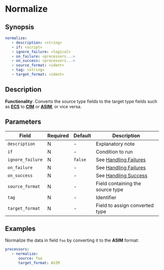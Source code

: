 # Normalize

## Synopsis
```yaml
normalize:
   - description: <string>
   - if: <script>
   - ignore_failure: <logical>
   - on_failure: <processors...>
   - on_success: <processors...>
   - source_format: <ident>
   - tag: <string>
   - target_format: <ident>
```

## Description

**Functionality**: Converts the source type fields to the target type fields such as [**ECS**](../../../reference//ecs.mdx) to [**CIM**](../../../reference/cim.mdx) or [**ASIM**](../../../reference/asim.mdx), or vice versa.

## Parameters

|Field|Required|Default|Description|
|---|---|---|---|
|`description`|N|-|Explanatory note|
|`if`|N|-|Condition to run|
|`ignore_failure`|N|`false`|See [Handling Failures](../handling-failures.mdx)|
|`on_failure`|N|-|See [Handling Failures](../handling-failures.mdx)|
|`on_success`|N|-|See [Handling Success](../handling-success.mdx)|
|`source_format`|N|-|Field containing the source type|
|`tag`|N|-|Identifier|
|`target_format`|N|-|Field to assign converted type|

## Examples

Normalize the data in field `foo` by converting it to the **ASIM** format:

```yaml
processors:
   - normalize:
      source: foo
      target_format: ASIM
```

